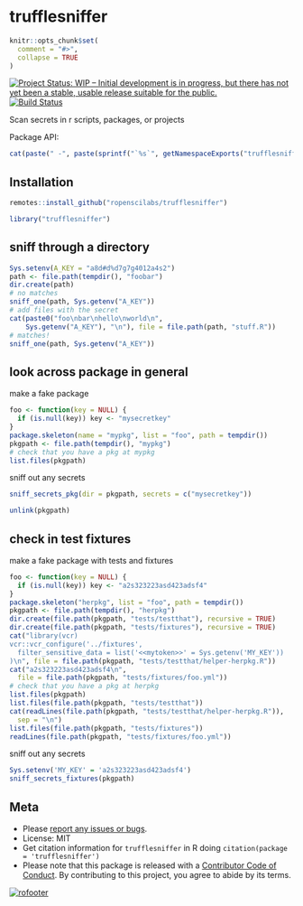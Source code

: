 trufflesniffer
===========

```r
knitr::opts_chunk$set(
  comment = "#>",
  collapse = TRUE
)
```

[![Project Status: WIP – Initial development is in progress, but there has not yet been a stable, usable release suitable for the public.](https://www.repostatus.org/badges/latest/wip.svg)](https://www.repostatus.org/#wip)
[![Build Status](https://travis-ci.com/ropenscilabs/trufflesniffer.svg?branch=master)](https://travis-ci.com/ropenscilabs/trufflesniffer)

Scan secrets in r scripts, packages, or projects


Package API:

```r
cat(paste(" -", paste(sprintf("`%s`", getNamespaceExports("trufflesniffer")), collapse = "\n - ")))
```

## Installation

```r
remotes::install_github("ropenscilabs/trufflesniffer")
```

```r
library("trufflesniffer")
```

## sniff through a directory

```r
Sys.setenv(A_KEY = "a8d#d%d7g7g4012a4s2")
path <- file.path(tempdir(), "foobar")
dir.create(path)
# no matches
sniff_one(path, Sys.getenv("A_KEY"))
# add files with the secret
cat(paste0("foo\nbar\nhello\nworld\n", 
    Sys.getenv("A_KEY"), "\n"), file = file.path(path, "stuff.R"))
# matches!
sniff_one(path, Sys.getenv("A_KEY"))
```

## look across package in general

make a fake package

```r
foo <- function(key = NULL) {
  if (is.null(key)) key <- "mysecretkey"
}
package.skeleton(name = "mypkg", list = "foo", path = tempdir())
pkgpath <- file.path(tempdir(), "mypkg")
# check that you have a pkg at mypkg
list.files(pkgpath)
```

sniff out any secrets

```r
sniff_secrets_pkg(dir = pkgpath, secrets = c("mysecretkey"))
```

```r
unlink(pkgpath)
```

## check in test fixtures

make a fake package with tests and fixtures

```r
foo <- function(key = NULL) {
  if (is.null(key)) key <- "a2s323223asd423adsf4"
}
package.skeleton("herpkg", list = "foo", path = tempdir())
pkgpath <- file.path(tempdir(), "herpkg")
dir.create(file.path(pkgpath, "tests/testthat"), recursive = TRUE)
dir.create(file.path(pkgpath, "tests/fixtures"), recursive = TRUE)
cat("library(vcr)
vcr::vcr_configure('../fixtures', 
  filter_sensitive_data = list('<<mytoken>>' = Sys.getenv('MY_KEY'))
)\n", file = file.path(pkgpath, "tests/testthat/helper-herpkg.R"))
cat("a2s323223asd423adsf4\n", 
  file = file.path(pkgpath, "tests/fixtures/foo.yml"))
# check that you have a pkg at herpkg
list.files(pkgpath)
list.files(file.path(pkgpath, "tests/testthat"))
cat(readLines(file.path(pkgpath, "tests/testthat/helper-herpkg.R")),
  sep = "\n")
list.files(file.path(pkgpath, "tests/fixtures"))
readLines(file.path(pkgpath, "tests/fixtures/foo.yml"))
```

sniff out any secrets

```r
Sys.setenv('MY_KEY' = 'a2s323223asd423adsf4')
sniff_secrets_fixtures(pkgpath)
```

## Meta

* Please [report any issues or bugs](https://github.com/ropenscilabs/trufflesniffer/issues).
* License: MIT
* Get citation information for `trufflesniffer` in R doing `citation(package = 'trufflesniffer')`
* Please note that this package is released with a [Contributor Code of Conduct](https://ropensci.org/code-of-conduct/). By contributing to this project, you agree to abide by its terms.

[![rofooter](https://ropensci.org/public_images/github_footer.png)](https://ropensci.org)
